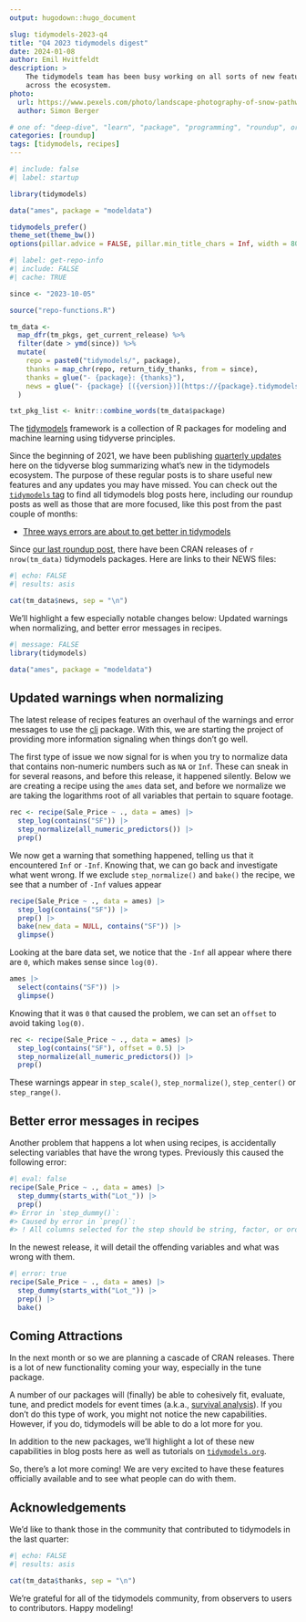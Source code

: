 ```yaml
---
output: hugodown::hugo_document

slug: tidymodels-2023-q4
title: "Q4 2023 tidymodels digest"
date: 2024-01-08
author: Emil Hvitfeldt
description: >
    The tidymodels team has been busy working on all sorts of new features 
    across the ecosystem.
photo:
  url: https://www.pexels.com/photo/landscape-photography-of-snow-pathway-between-trees-during-winter-688660/
  author: Simon Berger

# one of: "deep-dive", "learn", "package", "programming", "roundup", or "other"
categories: [roundup] 
tags: [tidymodels, recipes]
---
```


<!--
TODO:
* [ ] Look over / edit the post's title in the yaml
* [ ] Edit (or delete) the description; note this appears in the Twitter card
* [ ] Pick category and tags (see existing with `hugodown::tidy_show_meta()`)
* [ ] Find photo & update yaml metadata
* [ ] Create `thumbnail-sq.jpg`; height and width should be equal
* [ ] Create `thumbnail-wd.jpg`; width should be >5x height
* [ ] `hugodown::use_tidy_thumbnails()`
* [ ] Add intro sentence, e.g. the standard tagline for the package
* [ ] `usethis::use_tidy_thanks()`
-->

```r
#| include: false
#| label: startup

library(tidymodels)

data("ames", package = "modeldata")

tidymodels_prefer()
theme_set(theme_bw())
options(pillar.advice = FALSE, pillar.min_title_chars = Inf, width = 80)
```

```r
#| label: get-repo-info
#| include: FALSE
#| cache: TRUE

since <- "2023-10-05"

source("repo-functions.R")

tm_data <- 
  map_dfr(tm_pkgs, get_current_release) %>% 
  filter(date > ymd(since)) %>% 
  mutate(
    repo = paste0("tidymodels/", package),
    thanks = map_chr(repo, return_tidy_thanks, from = since),
    thanks = glue("- {package}: {thanks}"),
    news = glue("- {package} [({version})](https://{package}.tidymodels.org/news/index.html)")
  )

txt_pkg_list <- knitr::combine_words(tm_data$package)
```

The [tidymodels](https://www.tidymodels.org/) framework is a collection of R packages for modeling and machine learning using tidyverse principles.

Since the beginning of 2021, we have been publishing [quarterly updates](https://www.tidyverse.org/categories/roundup/) here on the tidyverse blog summarizing what's new in the tidymodels ecosystem. The purpose of these regular posts is to share useful new features and any updates you may have missed. You can check out the [`tidymodels` tag](https://www.tidyverse.org/tags/tidymodels/) to find all tidymodels blog posts here, including our roundup posts as well as those that are more focused, like this post from the past couple of months:

-   [Three ways errors are about to get better in tidymodels](https://www.tidyverse.org/blog/2023/11/tidymodels-errors-q4/)

Since [our last roundup post](https://www.tidyverse.org/blog/2022/12/tidymodels-2022-q4/), there have been CRAN releases of `r nrow(tm_data)` tidymodels packages. Here are links to their NEWS files:

```r
#| echo: FALSE
#| results: asis

cat(tm_data$news, sep = "\n")
```

We'll highlight a few especially notable changes below: Updated warnings when normalizing, and better error messages in recipes.

```r
#| message: FALSE
library(tidymodels)

data("ames", package = "modeldata")
```

## Updated warnings when normalizing

The latest release of recipes features an overhaul of the warnings and error messages to use the [cli](https://cli.r-lib.org/) package. With this, we are starting the project of providing more information signaling when things don't go well.

The first type of issue we now signal for is when you try to normalize data that contains non-numeric numbers such as `NA` or `Inf`. These can sneak in for several reasons, and before this release, it happened silently. Below we are creating a recipe using the `ames` data set, and before we normalize we are taking the logarithms root of all variables that pertain to square footage. 

```r
rec <- recipe(Sale_Price ~ ., data = ames) |>
  step_log(contains("SF")) |>
  step_normalize(all_numeric_predictors()) |>
  prep()
```

We now get a warning that something happened, telling us that it encountered `Inf` or `-Inf`. Knowing that, we can go back and investigate what went wrong. If we exclude `step_normalize()` and `bake()` the recipe, we see that a number of `-Inf` values appear

```r
recipe(Sale_Price ~ ., data = ames) |>
  step_log(contains("SF")) |>
  prep() |>
  bake(new_data = NULL, contains("SF")) |>
  glimpse()
```

Looking at the bare data set, we notice that the `-Inf` all appear where there are `0`, which makes sense since `log(0)`.

```r
ames |>
  select(contains("SF")) |>
  glimpse()
```

Knowing that it was `0` that caused the problem, we can set an `offset` to avoid taking `log(0)`.

```r
rec <- recipe(Sale_Price ~ ., data = ames) |>
  step_log(contains("SF"), offset = 0.5) |>
  step_normalize(all_numeric_predictors()) |>
  prep()
```

These warnings appear in `step_scale()`, `step_normalize()`, `step_center()` or `step_range()`.

## Better error messages in recipes

Another problem that happens a lot when using recipes, is accidentally selecting variables that have the wrong types. Previously this caused the following error:

```r
#| eval: false
recipe(Sale_Price ~ ., data = ames) |>
  step_dummy(starts_with("Lot_")) |>
  prep()
#> Error in `step_dummy()`:
#> Caused by error in `prep()`:
#> ! All columns selected for the step should be string, factor, or ordered.
```

In the newest release, it will detail the offending variables and what was wrong with them.

```r
#| error: true
recipe(Sale_Price ~ ., data = ames) |>
  step_dummy(starts_with("Lot_")) |>
  prep() |>
  bake()
```

## Coming Attractions

In the next month or so we are planning a cascade of CRAN releases. There is a lot of new functionality coming your way, especially in the tune package. 

A number of our packages will (finally) be able to cohesively fit, evaluate, tune, and predict models for event times (a.k.a., [survival analysis](https://en.wikipedia.org/wiki/Survival_analysis)). If you don't do this type of work, you might not notice the new capabilities. However, if you do, tidymodels will be able to do a lot more for you. 

In addition to the new packages, we’ll highlight a lot of these new capabilities in blog posts here as well as tutorials on [`tidymodels.org`](https://www.tidymodels.org/). 

So, there’s a lot more coming! We are very excited to have these features officially available and to see what people can do with them. 

## Acknowledgements

We'd like to thank those in the community that contributed to tidymodels in the last quarter:

```r
#| echo: FALSE
#| results: asis

cat(tm_data$thanks, sep = "\n")
```

We're grateful for all of the tidymodels community, from observers to users to contributors. Happy modeling!
